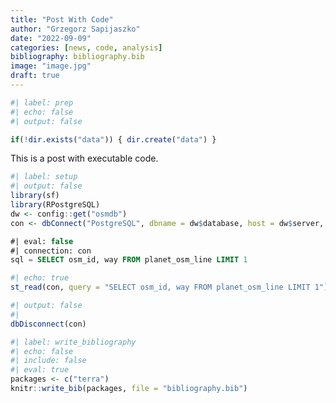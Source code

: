 ```yaml
---
title: "Post With Code"
author: "Grzegorz Sapijaszko"
date: "2022-09-09"
categories: [news, code, analysis]
bibliography: bibliography.bib
image: "image.jpg"
draft: true
---
```


```r
#| label: prep
#| echo: false
#| output: false

if(!dir.exists("data")) { dir.create("data") }
```

This is a post with executable code.

```r
#| label: setup
#| output: false
library(sf)
library(RPostgreSQL)
dw <- config::get("osmdb")
con <- dbConnect("PostgreSQL", dbname = dw$database, host = dw$server, user = dw$uid, password = dw$pwd)
```

```sql
#| eval: false
#| connection: con
sql = SELECT osm_id, way FROM planet_osm_line LIMIT 1
```

```r
#| echo: true
st_read(con, query = "SELECT osm_id, way FROM planet_osm_line LIMIT 1")
```

```r
#| output: false
#| 
dbDisconnect(con)
```


```r
#| label: write_bibliography
#| echo: false
#| include: false
#| eval: true
packages <- c("terra")
knitr::write_bib(packages, file = "bibliography.bib")
```
